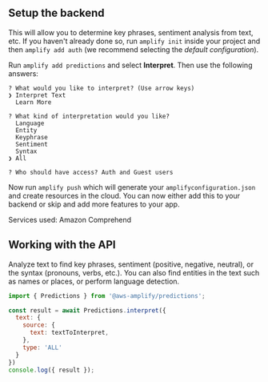 ## Setup the backend

This will allow you to determine key phrases, sentiment analysis from text, etc. If you haven't already done so, run `amplify init` inside your project and then `amplify add auth` (we recommend selecting the *default configuration*).

Run `amplify add predictions` and select **Interpret**. Then use the following answers:

```console
? What would you like to interpret? (Use arrow keys)
❯ Interpret Text 
  Learn More 

? What kind of interpretation would you like? 
  Language 
  Entity 
  Keyphrase 
  Sentiment 
  Syntax 
❯ All 

? Who should have access? Auth and Guest users
```

Now run `amplify push` which will generate your `amplifyconfiguration.json` and create resources in the cloud. You can now either add this to your backend or skip and add more features to your app.

Services used: Amazon Comprehend

## Working with the API

Analyze text to find key phrases, sentiment (positive, negative, neutral), or the syntax (pronouns, verbs, etc.). You can also find entities in the text such as names or places, or perform language detection.

```js
import { Predictions } from '@aws-amplify/predictions';

const result = await Predictions.interpret({
  text: {
    source: {
      text: textToInterpret,
    },
    type: 'ALL'
  }
})
console.log({ result });
```
